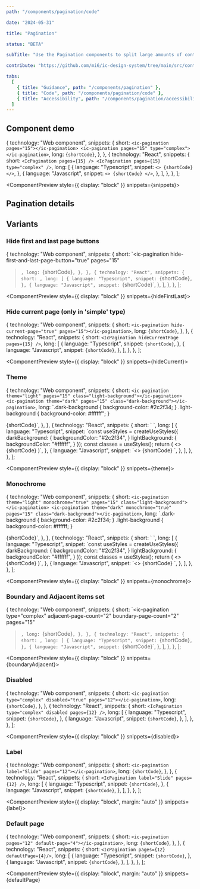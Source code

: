 ```yaml
---
path: "/components/pagination/code"

date: "2024-05-31"

title: "Pagination"

status: "BETA"

subTitle: "Use the Pagination components to split large amounts of content into pages and navigate between them."

contribute: "https://github.com/mi6/ic-design-system/tree/main/src/content/structured/components/pagination"

tabs:
  [
    { title: "Guidance", path: "/components/pagination" },
    { title: "Code", path: "/components/pagination/code" },
    { title: "Accessibility", path: "/components/pagination/accessibility" },
  ]
---
```



## Component demo

  {
    technology: "Web component",
    snippets: {
      short: `<ic-pagination pages="15"></ic-pagination>
<ic-pagination pages="15" type="complex"></ic-pagination>`,
      long: `{shortCode}`,
    },
  },
  {
    technology: "React",
    snippets: {
      short: `<IcPagination pages={15} />
<IcPagination pages={15} type="complex" />`,
      long: [
        {
          language: "Typescript",
          snippet: `<>
  {shortCode}
</>`,
        },
        {
          language: "Javascript",
          snippet: `<>
  {shortCode}
</>`,
        },
      ],
    },
  },
];

<ComponentPreview style={{ display: "block" }} snippets={snippets}>
  <div style={{ width: "fit-content", margin: "auto" }}>
    <IcPagination pages={15} />
  </div>
  <div style={{ width: "fit-content", margin: "auto" }}>
    <IcPagination pages={15} type="complex" />
  </div>
</ComponentPreview>

## Pagination details

<ComponentDetails component="ic-pagination" />

## Variants

### Hide first and last page buttons

  {
    technology: "Web component",
    snippets: {
      short: `<ic-pagination 
  hide-first-and-last-page-button="true"
  pages="15"
></ic-pagination>`,
      long: `{shortCode}`,
    },
  },
  {
    technology: "React",
    snippets: {
      short: `<IcPagination hideFirstAndLastPageButton pages={15} />`,
      long: [
        {
          language: "Typescript",
          snippet: `{shortCode}`,
        },
        {
          language: "Javascript",
          snippet: `{shortCode}`,
        },
      ],
    },
  },
];

<ComponentPreview style={{ display: "block" }} snippets={hideFirstLast}>
  <div style={{ width: "fit-content", margin: "auto" }}>
    <IcPagination hideFirstAndLastPageButton pages={15} />
  </div>
</ComponentPreview>

### Hide current page (only in 'simple' type)

  {
    technology: "Web component",
    snippets: {
      short: `<ic-pagination hide-current-page="true" pages="15"></ic-pagination>`,
      long: `{shortCode}`,
    },
  },
  {
    technology: "React",
    snippets: {
      short: `<IcPagination hideCurrentPage pages={15} />`,
      long: [
        {
          language: "Typescript",
          snippet: `{shortCode}`,
        },
        {
          language: "Javascript",
          snippet: `{shortCode}`,
        },
      ],
    },
  },
];

<ComponentPreview style={{ display: "block" }} snippets={hideCurrent}>
  <div style={{ width: "fit-content", margin: "auto" }}>
    <IcPagination hideCurrentPage pages={15} />
  </div>
</ComponentPreview>

### Theme

  {
    technology: "Web component",
    snippets: {
      short: `<ic-pagination theme="light" pages="15" class="light-background"></ic-pagination>
<ic-pagination theme="dark" pages="15" class="dark-background"></ic-pagination>`,
      long: `.dark-background {
      background-color: #2c2f34;
    }
    .light-background {
      background-color: #ffffff";
    }
  </style>
  <body>
    {shortCode}`,
    },
  },
  {
    technology: "React",
    snippets: {
      short: `<IcPagination theme="light" pages={15} class={classes.lightBackground} />
<IcPagination theme="dark" pages={15} class={classes.darkBackground} />`,
      long: [
        {
          language: "Typescript",
          snippet: `const useStyles = createUseStyles({
  darkBackground: {
    backgroundColor: "#2c2f34",
  }
  lightBackground: {
    backgroundColor: "#ffffff",
  }
});
const classes = useStyles();
return (
  <>
    {shortCode}
  </>
)`,
        },
        {
          language: "Javascript",
          snippet: `<>
  {shortCode}
</>`,
        },
      ],
    },
  },
];

<ComponentPreview style={{ display: "block" }} snippets={theme}>
  <div
    style={{ backgroundColor: "#ffffff", width: "fit-content", margin: "auto" }}
  >
    <IcPagination theme="light" pages={15} />
  </div>
  <div
    style={{
      backgroundColor: "#17191c",
      margin: "0.75rem auto",
      width: "fit-content",
    }}
  >
    <IcPagination theme="dark" pages={15} />
  </div>
</ComponentPreview>

### Monochrome

  {
    technology: "Web component",
    snippets: {
      short: `<ic-pagination theme="light" monochrome="true" pages="15" class="light-background"></ic-pagination>
<ic-pagination theme="dark" monochrome="true" pages="15" class="dark-background"></ic-pagination>`,
      long: `.dark-background {
      background-color: #2c2f34;
    }
    .light-background {
      background-color: #ffffff;
    }
  </style>
  <body>
    {shortCode}`,
    },
  },
  {
    technology: "React",
    snippets: {
      short: `<IcPagination theme="light" monochrome pages={15} class={classes.lightBackground} />
<IcPagination theme="dark" monochrome pages={15} class={classes.darkBackground} />`,
      long: [
        {
          language: "Typescript",
          snippet: `const useStyles = createUseStyles({
  darkBackground: {
    backgroundColor: "#2c2f34",
  }
  lightBackground: {
    backgroundColor: "#ffffff",
  }
});
const classes = useStyles();
return (
  <>
    {shortCode}
  </>
)`,
        },
        {
          language: "Javascript",
          snippet: `<>
  {shortCode}
</>`,
        },
      ],
    },
  },
];

<ComponentPreview style={{ display: "block" }} snippets={monochrome}>
  <div
    style={{ backgroundColor: "#ffffff", width: "fit-content", margin: "auto" }}
  >
    <IcPagination theme="light" monochrome pages={15} />
  </div>
  <div
    style={{
      backgroundColor: "#17191c",
      margin: "0.75rem auto",
      width: "fit-content",
    }}
  >
    <IcPagination theme="dark" monochrome pages={15} />
  </div>
</ComponentPreview>

### Boundary and Adjacent items set

  {
    technology: "Web component",
    snippets: {
      short: `<ic-pagination
  type="complex"
  adjacent-page-count="2"
  boundary-page-count="2"
  pages="15"
></ic-pagination>`,
      long: `{shortCode}`,
    },
  },
  {
    technology: "React",
    snippets: {
      short: `<IcPagination 
  type="complex"
  adjacentPageCount={2}
  boundaryPageCount={2}
  pages={15} 
/>`,
      long: [
        {
          language: "Typescript",
          snippet: `{shortCode}`,
        },
        {
          language: "Javascript",
          snippet: `{shortCode}`,
        },
      ],
    },
  },
];

<ComponentPreview style={{ display: "block" }} snippets={boundaryAdjacent}>
  <div style={{ width: "fit-content", margin: "auto" }}>
    <IcPagination
      type="complex"
      adjacentPageCount={2}
      boundaryPageCount={2}
      pages={15}
    />
  </div>
</ComponentPreview>

### Disabled

  {
    technology: "Web component",
    snippets: {
      short: `<ic-pagination type="complex" disabled="true" pages="12"></ic-pagination>`,
      long: `{shortCode}`,
    },
  },
  {
    technology: "React",
    snippets: {
      short: `<IcPagination type="complex" disabled pages={12} />`,
      long: [
        {
          language: "Typescript",
          snippet: `{shortCode}`,
        },
        {
          language: "Javascript",
          snippet: `{shortCode}`,
        },
      ],
    },
  },
];

<ComponentPreview style={{ display: "block" }} snippets={disabled}>
  <div style={{ width: "fit-content", margin: "auto" }}>
    <IcPagination type="complex" disabled pages={12} />
  </div>
</ComponentPreview>

### Label

  {
    technology: "Web component",
    snippets: {
      short: `<ic-pagination label="Slide" pages="12"></ic-pagination>`,
      long: `{shortCode}`,
    },
  },
  {
    technology: "React",
    snippets: {
      short: `<IcPagination label="Slide" pages={12} />`,
      long: [
        {
          language: "Typescript",
          snippet: `{shortCode}`,
        },
        {
          language: "Javascript",
          snippet: `{shortCode}`,
        },
      ],
    },
  },
];

<ComponentPreview style={{ display: "block", margin: "auto" }} snippets={label}>
  <div style={{ width: "fit-content", margin: "auto" }}>
    <IcPagination label="Slide" pages={12} />
  </div>
</ComponentPreview>

### Default page

  {
    technology: "Web component",
    snippets: {
      short: `<ic-pagination pages="12" default-page="4"></ic-pagination>`,
      long: `{shortCode}`,
    },
  },
  {
    technology: "React",
    snippets: {
      short: `<IcPagination pages={12} defaultPage={4}/>`,
      long: [
        {
          language: "Typescript",
          snippet: `{shortCode}`,
        },
        {
          language: "Javascript",
          snippet: `{shortCode}`,
        },
      ],
    },
  },
];

<ComponentPreview
  style={{ display: "block", margin: "auto" }}
  snippets={defaultPage}
>
  <div style={{ width: "fit-content", margin: "auto" }}>
    <IcPagination pages={12} defaultPage={4} />
  </div>
</ComponentPreview>
